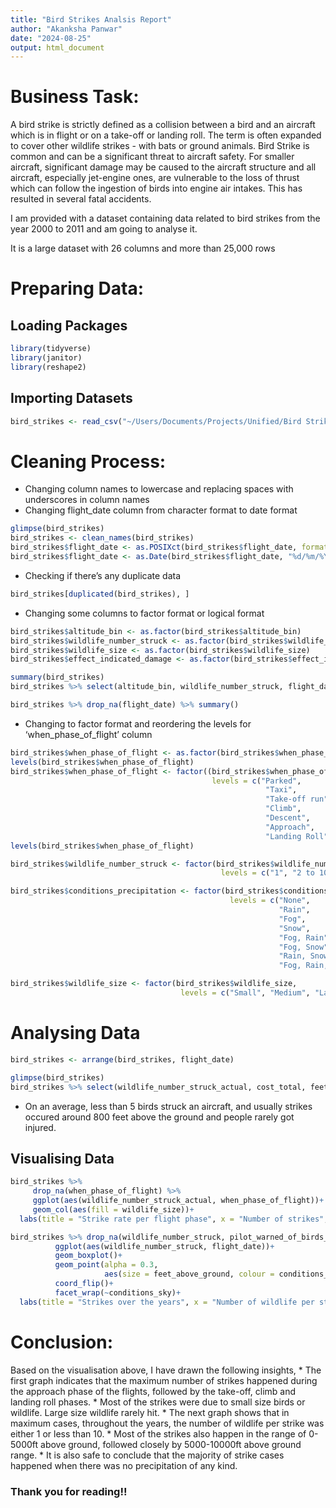 ---
title: "Bird Strikes Analsis Report"
author: "Akanksha Panwar"
date: "2024-08-25"
output: html_document
---

# Business Task:

A bird strike is strictly defined as a collision between a bird and an aircraft which is in
flight or on a take-off or landing roll. The term is often expanded to cover other wildlife
strikes - with bats or ground animals. Bird Strike is common and can be a significant
threat to aircraft safety. For smaller aircraft, significant damage may be caused to the
aircraft structure and all aircraft, especially jet-engine ones, are vulnerable to the loss
of thrust which can follow the ingestion of birds into engine air intakes. This has
resulted in several fatal accidents.

I am provided with a dataset containing data related to bird strikes from the year 2000 to 2011 and am going to analyse it.

It is a large dataset with 26 columns and more than 25,000 rows

# Preparing Data:

## Loading Packages
```{r}
library(tidyverse)
library(janitor)
library(reshape2)
```

## Importing Datasets
```{r}
bird_strikes <- read_csv("~/Users/Documents/Projects/Unified/Bird Strikes data.csv")
```

# Cleaning Process:

- Changing column names to lowercase and replacing spaces with underscores in column names
- Changing flight_date column from character format to date format
```{r}
glimpse(bird_strikes)
bird_strikes <- clean_names(bird_strikes)
bird_strikes$flight_date <- as.POSIXct(bird_strikes$flight_date, format="%m/%d/%y", tz=Sys.timezone())
bird_strikes$flight_date <- as.Date(bird_strikes$flight_date, "%d/%m/%Y", tz=Sys.timezone())
```

- Checking if there's any duplicate data 
```{r}
bird_strikes[duplicated(bird_strikes), ]
```

- Changing some columns to factor format or logical format
```{r}
bird_strikes$altitude_bin <- as.factor(bird_strikes$altitude_bin)
bird_strikes$wildlife_number_struck <- as.factor(bird_strikes$wildlife_number_struck)
bird_strikes$wildlife_size <- as.factor(bird_strikes$wildlife_size)
bird_strikes$effect_indicated_damage <- as.factor(bird_strikes$effect_indicated_damage)

summary(bird_strikes)
bird_strikes %>% select(altitude_bin, wildlife_number_struck, flight_date, aircraft_number_of_engines, wildlife_size, feet_above_ground, aircraft_make_model) %>% filter(!complete.cases(.))

bird_strikes %>% drop_na(flight_date) %>% summary()

```

* Changing to factor format and reordering the levels for 'when_phase_of_flight' column
```{r}
bird_strikes$when_phase_of_flight <- as.factor(bird_strikes$when_phase_of_flight)
levels(bird_strikes$when_phase_of_flight)
bird_strikes$when_phase_of_flight <- factor((bird_strikes$when_phase_of_flight), 
                                             levels = c("Parked",
                                                         "Taxi", 
                                                         "Take-off run", 
                                                         "Climb", 
                                                         "Descent", 
                                                         "Approach", 
                                                         "Landing Roll"))
levels(bird_strikes$when_phase_of_flight)

bird_strikes$wildlife_number_struck <- factor(bird_strikes$wildlife_number_struck, 
                                               levels = c("1", "2 to 10", "11 to 100", "Over 100"))

bird_strikes$conditions_precipitation <- factor(bird_strikes$conditions_precipitation,
                                                 levels = c("None",
                                                            "Rain",
                                                            "Fog",
                                                            "Snow",
                                                            "Fog, Rain",
                                                            "Fog, Snow",
                                                            "Rain, Snow",
                                                            "Fog, Rain, Snow"))

bird_strikes$wildlife_size <- factor(bird_strikes$wildlife_size,
                                      levels = c("Small", "Medium", "Large"), exclude = NA)
```


# Analysing Data

```{r}
bird_strikes <- arrange(bird_strikes, flight_date)

glimpse(bird_strikes)
bird_strikes %>% select(wildlife_number_struck_actual, cost_total, feet_above_ground, number_of_people_injured) %>% summary()

```

- On an average, less than 5 birds struck an aircraft, and usually strikes occured around 800 feet above the ground and people rarely got injured.

## Visualising Data

```{r}
bird_strikes %>% 
     drop_na(when_phase_of_flight) %>% 
     ggplot(aes(wildlife_number_struck_actual, when_phase_of_flight))+
     geom_col(aes(fill = wildlife_size))+ 
  labs(title = "Strike rate per flight phase", x = "Number of strikes", y = "Phase of flight")
```

```{r}
bird_strikes %>% drop_na(wildlife_number_struck, pilot_warned_of_birds_or_wildlife) %>% 
          ggplot(aes(wildlife_number_struck, flight_date))+
          geom_boxplot()+
          geom_point(alpha = 0.3, 
                     aes(size = feet_above_ground, colour = conditions_precipitation))+
          coord_flip()+
          facet_wrap(~conditions_sky)+ 
  labs(title = "Strikes over the years", x = "Number of wildlife per strike", y = "Time")
```
# Conclusion:

Based on the visualisation above, I have drawn the following insights, 
* The first graph indicates that the maximum number of strikes happened during the approach phase of the flights, followed by the take-off, climb and landing roll phases. 
* Most of the strikes were due to small size birds or wildlife. Large size wildlife rarely hit.
* The next graph shows that in maximum cases, throughout the years, the number of wildlife per strike was either 1 or less than 10. 
* Most of the strikes also happen in the range of 0-5000ft above ground, followed closely by 5000-10000ft above ground range. 
* It is also safe to conclude that the majority of strike cases happened when there was no precipitation of any kind.

### Thank you for reading!!




